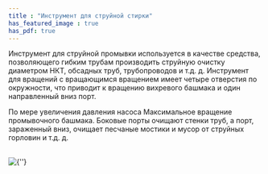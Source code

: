 ```yaml
---
title : "Инструмент для струйной стирки"
has_featured_image : true
has_pdf: true
---
```


Инструмент для струйной промывки используется в качестве средства, позволяющего гибким трубам производить струйную очистку диаметром НКТ, обсадных труб, трубопроводов и т.д. д. Инструмент для вращений с вращающимся вращением имеет четыре отверстия по окружности, что приводит к вращению вихревого башмака и один направленный вниз порт.

По мере увеличения давления насоса Максимальное вращение промывочного башмака. Боковые порты очищают стенки труб, а порт, зараженный вниз, очищает песчаные мостики и мусор от струйных горловин и т.д. д.

<br />
<Image src={image} alt={''} />